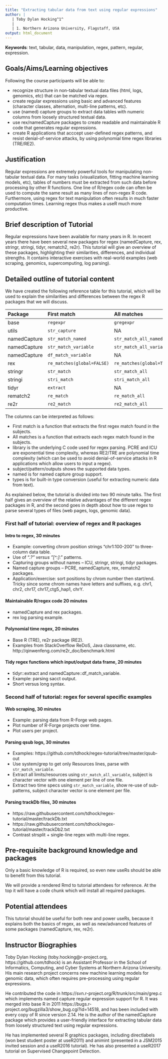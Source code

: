 ```yaml
---
title: "Extracting tabular data from text using regular expressions"
author: |
   | Toby Dylan Hocking^1^ 
   |
   | 1. Northern Arizona University, Flagstaff, USA
output: html_document
---
```


**Keywords**: text, tabular, data, manipulation, regex, pattern, regular, expression.

## Goals/Aims/Learning objectives

Following the course participants will be able to:

* recognize structure in non-tabular textual data files (html, logs, genomics, etc) that can be matched via regex.
* create regular expressions using basic and advanced features (character classes, alternation, multi-line patterns, etc).
* use (named) capture groups to extract data tables with numeric columns from loosely structured textual data.
* use rex/namedCapture packages to create readable and maintainable R code that generates regular expressions.
* create R applications that acccept user-defined regex patterns, and resist denial-of-service attacks, by using polynomial time regex libraries (TRE/RE2).
 
## Justification

Regular expressions are extremely powerful tools for manipulating
non-tabular textual data. For many tasks (visualization, fitting
machine learning models, etc), tables of numbers must be extracted
from such data before processing by other R functions. One line of
R/regex code can often be used to compute the same result as many
lines of non-regex R code. Furthermore, using regex for text
manipulation often results in much faster computation times. Learning
regex thus makes a useR much more productive.

## Brief description of Tutorial
 
Regular expressions have been available for many years in R. In recent
years there have been several new packages for regex (namedCapture,
rex, stringr, stringi, tidyr, rematch2, re2r). This tutorial will give
an overview of these packages, highlighting their similarities,
differences, and individual strengths. It contains interactive
exercises with real-world examples (web scraping, genomics,
supercomputing, log parsing).

## Detailed outline of tutorial content

We have created the following reference table for this tutorial, which
will be used to explain the similarities and differences between the regex
R packages that we will discuss.

  Package        First match                 All matches                library    subject   pattern        outputs       named   types
  -------------- --------------------------- -------------------------- ---------- --------- -------------- ------------- ------- -------
  base           `regexpr`                   `gregexpr`                 PCRE/TRE   chr       chr            mat/list      yes     no
  utils          `str_capture`               NA                         PCRE/TRE   chr       chr            df            no      some
  namedCapture   `str_match_named`           `str_match_all_named`      PCRE       chr       chr            mat/df/list   yes     any
  namedCapture   `str_match_variable`        `str_match_all_variable`   PCRE       chr       verbose        mat/df/list   yes     any
  namedCapture   `df_match_variable`         NA                         PCRE       df/dt     verbose        df/dt         yes     any
  rex            `re_matches(global=FALSE)`  `re_matches(global=TRUE)`  PCRE       chr       verbose        df            yes     no
  stringr        `str_match`                 `str_match_all`            ICU        chr       chr            mat/list      no      no
  stringi        `stri_match`                `stri_match_all`           ICU        chr       chr            mat/list      no      no
  tidyr          `extract`                   NA                         ICU        df/dt     chr            df/dt         no      some
  rematch2       `re_match`                  `re_match_all`             PCRE/TRE   chr       chr            tibble        yes     no
  re2r           `re2_match`                 `re2_match_all`            RE2        chr       chr/compiled   df/list       yes     no

The columns can be interpreted as follows:

* First match is a function that extracts the first regex match found in the subjects.
* All matches is a function that extracts each regex match found in the subjects.
* library is the underlying C code used for regex parsing. PCRE and ICU are exponential time complexity, whereas RE2/TRE are polynomial time complexity (which can be used to avoid denial-of-service attacks in R applications which allow users to input a regex).
* subject/pattern/outputs shows the supported data types.
* named is for named capture group support.
* types is for built-in type conversion (useful for extracting numeric
  data from text).
  
As explained below, the tutorial is divided into two 90 minute
talks. The first half gives an overview of the relative advantages of
the different regex packages in R, and the second goes in depth about
how to use regex to parse several types of files (web pages, logs,
genomic data).

### First half of tutorial: overview of regex and R packages

#### Intro to regex, 30 minutes

* Example: converting chrom position strings "chr1:100-200" to three-column data table.
* Use of ".*?" versus "[^:]*:" patterns.
* Capturing groups without names -- ICU, stringr, stringi, tidyr packages.
* Named capture groups -- PCRE, namedCapture, rex, rematch2 packages.
* Application/exercise: sort positions by chrom number then
  start/end. Tricky since some chrom names have letters and suffixes,
  e.g. chr1, chr2, chr17, chr17_ctg5_hap1, chrY.

#### Maintainable R/regex code 20 minutes

* namedCapture and rex packages.
* rex log parsing example.

#### Polynomial time regex, 20 minutes

* Base R (TRE), re2r package (RE2).
* Examples from StackOverflow ReDoS, Java classname,
  etc. http://qinwenfeng.com/re2r_doc/benchmark.html

#### Tidy regex functions which input/output data frame, 20 minutes

* tidyr::extract and namedCapture::df_match_variable.
* Example: parsing sacct output.
* Short versus long syntax.

### Second half of tutorial: regex for several specific examples
 
#### Web scraping, 30 minutes

* Example: parsing data from R-Forge web pages.
* Plot number of R-Forge projects over time.
* Plot users per project.

#### Parsing qsub logs, 30 minutes

* Examples: https://github.com/tdhock/regex-tutorial/tree/master/qsub-out
* Use system/grep to get only Resources lines, parse with `str_match_variable`.
* Extract all limits/resources using `str_match_all_variable`, subject
  is character vector with one element per line of one file.
* Extract two time specs using `str_match_variable`, show re-use of
  sub-patterns, subject
  character vector is one element per file.

#### Parsing trackDb files, 30 minutes

* https://raw.githubusercontent.com/tdhock/regex-tutorial/master/trackDb.txt
* https://raw.githubusercontent.com/tdhock/regex-tutorial/master/trackDb2.txt
* Contrast strsplit + single-line regex with multi-line regex.

## Pre-requisite background knowledge and packages

Only a basic knowledge of R is required, so even new useRs should be
able to benefit from this tutorial.

We will provide a rendered Rmd to tutorial attendees for reference. At the top it
will have a code chunk which will install all required packages.

## Potential attendees

This tutorial should be useful for both new and power useRs, because
it explains both the basics of regex, as well as new/advanced features
of some packages (namedCapture, rex, re2r). 

## Instructor Biographies

Toby Dylan Hocking (toby.hocking@r-project.org,
https://github.com/tdhock) is an Assistant Professor in the School of
Informatics, Computing, and Cyber Systems at Northern Arizona
University. His main research project concerns new machine learning
models for genomic data, which often requires pre-processing using
regular expressions.

He contributed the code in
https://svn.r-project.org/R/trunk/src/main/grep.c which implements
named capture regular expression support for R. It was merged into
base R in 2011
https://bugs.r-project.org/bugzilla3/show_bug.cgi?id=14518, and has
been included with every copy of R since version 2.14. He is the
author of the namedCapture package which provides a user-friendly
interface for extracting tabular data from loosely structured text
using regular expressions.

He has implemented several R graphics packages, including directlabels
(won best student poster at useR2011) and animint (presented in a
JSM2015 invited session and a useR2016 tutorial). He has also
presented a useR2017 tutorial on Supervised Changepoint Detection.

